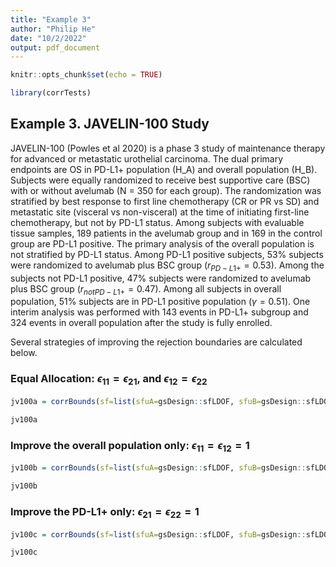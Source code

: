 ---
title: "Example 3"
author: "Philip He"
date: "10/2/2022"
output: pdf_document
---

```{r setup, include=FALSE}
knitr::opts_chunk$set(echo = TRUE)
```
```{r}
library(corrTests)
```
## Example 3. JAVELIN-100 Study

JAVELIN-100 (Powles et al 2020) is a phase 3 study of maintenance therapy for advanced or metastatic urothelial carcinoma. The dual primary endpoints are OS in PD-L1+ population (H_A) and overall population (H_B). Subjects were equally randomized to receive best supportive care (BSC) with or without avelumab (N = 350 for each group). The randomization was stratified by best response to first line chemotherapy (CR or PR vs SD) and metastatic site (visceral vs non-visceral) at the time of initiating first-line chemotherapy, but not by PD-L1 status. Among subjects with evaluable tissue samples, 189 patients in the avelumab group and in 169 in the control group are PD-L1 positive. The primary analysis of the overall population is not stratified by PD-L1 status. Among PD-L1 positive subjects, 53% subjects were randomized to avelumab plus BSC group ($r_{PD-L1+}=0.53$). Among the subjects not PD-L1 positive,  47% subjects were randomized to avelumab plus BSC group ($r_{not PD-L1+}=0.47$). Among all subjects in overall population, 51% subjects are in PD-L1 positive population ($\gamma=0.51$). One interim analysis was performed with 143 events in PD-L1+ subgroup and 324 events in overall population after the study is fully enrolled.

Several strategies of improving the rejection boundaries are calculated below.

### Equal Allocation: $\epsilon_{11} = \epsilon_{21}$, and $\epsilon_{12} = \epsilon_{22}$

```{r}
jv100a = corrBounds(sf=list(sfuA=gsDesign::sfLDOF, sfuB=gsDesign::sfLDOF),  eAandB = c(143, 219), eAnotB = c(0,0), eBnotA = c(181, 206), r=list(AandB = 189/358, AnotB=0, BnotA=(350-189)/(700-358)), rA=189/358, rB=350/700, gamma = 358/700, strat.ana="N",alpha=0.025, w=c(0.01/0.025, 0.015/0.025),epsA = c(NA,NA), epsB=c(NA,NA), method="Customized Allocation")

jv100a
```

###  Improve the overall population only: $\epsilon_{11} = \epsilon_{12} = 1$


```{r}
jv100b = corrBounds(sf=list(sfuA=gsDesign::sfLDOF, sfuB=gsDesign::sfLDOF),  eAandB = c(143, 219), eAnotB = c(0,0), eBnotA = c(181, 206), r=list(AandB = 189/358, AnotB=0, BnotA=(350-189)/(700-358)), rA=189/358, rB=350/700, gamma = 358/700, strat.ana="N",alpha=0.025, w=c(0.01/0.025, 0.015/0.025),epsA = c(1,1), epsB=c(NA,NA), method="Customized Allocation")

jv100b
```

### Improve the PD-L1+ only: $\epsilon_{21} = \epsilon_{22} = 1$

```{r}
jv100c = corrBounds(sf=list(sfuA=gsDesign::sfLDOF, sfuB=gsDesign::sfLDOF),  eAandB = c(143, 219), eAnotB = c(0,0), eBnotA = c(181, 206), r=list(AandB = 189/358, AnotB=0, BnotA=(350-189)/(700-358)), rA=189/358, rB=350/700, gamma = 358/700, strat.ana="N",alpha=0.025, w=c(0.01/0.025, 0.015/0.025),epsA = c(NA,NA), epsB=c(1,1), method="Customized Allocation")

jv100c
```
